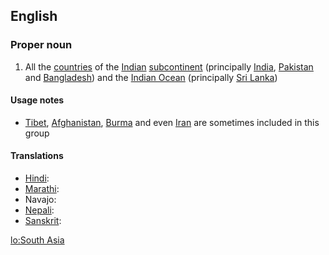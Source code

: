 ==English==

===Proper noun===
{{wikipedia}}
{{en-proper noun}}

# All the [[country|countries]] of the [[Indian]] [[subcontinent]] (principally [[India]], [[Pakistan]] and [[Bangladesh]]) and the [[Indian Ocean]] (principally [[Sri Lanka]])

====Usage notes====
*[[Tibet]], [[Afghanistan]], [[Burma]] and even [[Iran]] are sometimes included in this group

====Translations====
{{trans-top|South Asia}}
* [[Hindi]]: {{t|hi|दक्षिण एशिया|n|tr=dakṣiṇa Eśiyā|xs=Hindi}}
* [[Marathi]]: {{t|mr|दक्षिण एशिया|n|tr=dakṣiṇa Eśiyā|sc=Deva|xs=Marathi}}
* Navajo: {{tø|nv|Naakaii Dootłizhí Dabikéyah|xs=Navajo}}
*[[Nepali]]: {{t|ne|दक्षिण एशिया|n|tr=dakṣiṇa Eśiyā|sc=Deva|xs=Nepali}}
* [[Sanskrit]]: {{t|sa|दक्षिण एशिया|n|tr=dakṣiṇa Eśiyā|xs=Sanskrit}}
{{trans-bottom}}

[[lo:South Asia]]